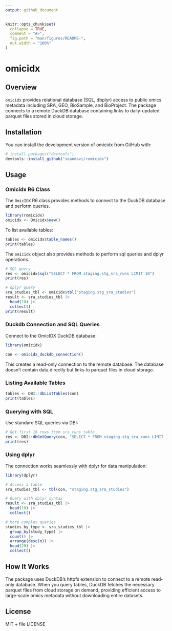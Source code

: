 ```yaml
---
output: github_document
---
```


<!-- README.md is generated from README.Rmd. Please edit that file -->

```r
knitr::opts_chunk$set(
  collapse = TRUE,
  comment = "#>",
  fig.path = "man/figures/README-",
  out.width = "100%"
)
```

# omicidx

<!-- badges: start -->
<!-- badges: end -->

## Overview

`omicidx` provides relational database (SQL, dbplyr) access to public omics metadata including SRA, GEO, BioSample, and BioProject. The package connects to a remote DuckDB database containing links to daily-updated parquet files stored in cloud storage.

## Installation

You can install the development version of omicidx from GitHub with:

```r
# install.packages("devtools")
devtools::install_github("seandavi/romicidx")
```

## Usage

### Omicidx R6 Class

The `OmicIDX` R6 class provides methods to connect to the DuckDB database and perform queries.

```r
library(romicidx)
omicidx <- Omicidx$new()
```

To list available tables:

```r
tables <- omicidx$table_names()
print(tables)
```

The `omicidx` object also provides methods to perform sql queries and dplyr operations.

```r
# SQL query
res <- omicidx$sql("SELECT * FROM staging.stg_sra_runs LIMIT 10")
print(res)
```

```r
# dplyr query
sra_studies_tbl <- omicidx$tbl("staging.stg_sra_studies")
result <- sra_studies_tbl |>
  head(10) |>
  collect()
print(result)
```



### Duckdb Connection and SQL Queries

Connect to the OmicIDX DuckDB database:

```r
library(omicidx)

con <- omicidx_duckdb_connection()
```

This creates a read-only connection to the remote database. The database doesn't contain data directly but links to parquet files in cloud storage.

### Listing Available Tables

```r
tables <- DBI::dbListTables(con)
print(tables)
```

### Querying with SQL

Use standard SQL queries via DBI:

```r
# Get first 10 rows from sra_runs table
res <- DBI::dbGetQuery(con, "SELECT * FROM staging.stg_sra_runs LIMIT 10")
print(res)
```

### Using dplyr

The connection works seamlessly with dplyr for data manipulation:

```r
library(dplyr)

# Access a table
sra_studies_tbl <- tbl(con, "staging.stg_sra_studies")

# Query with dplyr syntax
result <- sra_studies_tbl |>
  head(10) |>
  collect()

# More complex queries
studies_by_type <- sra_studies_tbl |>
  group_by(study_type) |>
  count() |>
  arrange(desc(n)) |>
  head(20) |>
  collect()
```

## How It Works

The package uses DuckDB's httpfs extension to connect to a remote read-only database. When you query tables, DuckDB fetches the necessary parquet files from cloud storage on demand, providing efficient access to large-scale omics metadata without downloading entire datasets.

## License

MIT + file LICENSE
